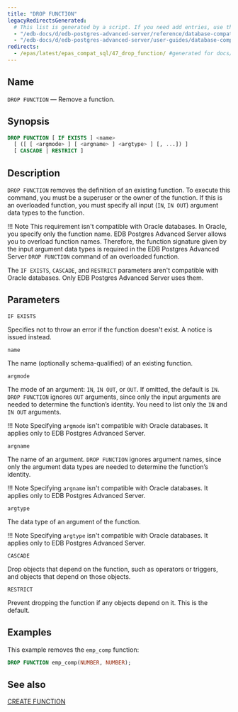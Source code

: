 ```yaml
---
title: "DROP FUNCTION"
legacyRedirectsGenerated:
  # This list is generated by a script. If you need add entries, use the `legacyRedirects` key.
  - "/edb-docs/d/edb-postgres-advanced-server/reference/database-compatibility-for-oracle-developers-reference-guide/9.6/Database_Compatibility_for_Oracle_Developers_Reference_Guide.1.061.html"
  - "/edb-docs/d/edb-postgres-advanced-server/user-guides/database-compatibility-for-oracle-developers-guide/9.5/Database_Compatibility_for_Oracle_Developers_Guide.1.089.html"
redirects:
  - /epas/latest/epas_compat_sql/47_drop_function/ #generated for docs/epas/reorg-role-use-case-mode
---
```


<div id="drop_function" class="registered_link"></div>

## Name

`DROP FUNCTION` &mdash; Remove a function.

## Synopsis

```sql
DROP FUNCTION [ IF EXISTS ] <name>
  [ ([ [ <argmode> ] [ <argname> ] <argtype> ] [, ...]) ]
  [ CASCADE | RESTRICT ]
```

## Description

`DROP FUNCTION` removes the definition of an existing function. To execute this command, you must be a superuser or the owner of the function. If this is an overloaded function, you must specify all input (`IN`, `IN OUT`) argument data types to the function. 

!!! Note
    This requirement isn't compatible with Oracle databases. In Oracle, you specify only the function name. EDB Postgres Advanced Server allows you to overload function names. Therefore, the function signature given by the input argument data types is required in the EDB Postgres Advanced Server `DROP FUNCTION` command of an overloaded function.

The `IF EXISTS`, `CASCADE`, and `RESTRICT` parameters aren't compatible with Oracle databases. Only EDB Postgres Advanced Server uses them.

## Parameters

`IF EXISTS`

 Specifies not to throw an error if the function doesn't exist. A notice is issued instead.

`name`

 The name (optionally schema-qualified) of an existing function.

`argmode`

 The mode of an argument: `IN`, `IN OUT`, or `OUT`. If omitted, the default is `IN`. `DROP FUNCTION` ignores `OUT` arguments, since only the input arguments are needed to determine the function’s identity. You need to list only the `IN` and `IN OUT` arguments. 
 
 !!! Note
  Specifying `argmode` isn't compatible with Oracle databases. It applies only to EDB Postgres Advanced Server.

`argname`

 The name of an argument. `DROP FUNCTION` ignores argument names, since only the argument data types are needed to determine the function’s identity. 
 
 !!! Note
  Specifying `argname` isn't compatible with Oracle databases. It applies only to EDB Postgres Advanced Server.

`argtype`

 The data type of an argument of the function. 
 
 !!! Note
  Specifying `argtype` isn't compatible with Oracle databases. It applies only to EDB Postgres Advanced Server.

`CASCADE`

 Drop objects that depend on the function, such as operators or triggers, and objects that depend on those objects.

`RESTRICT`

 Prevent dropping the function if any objects depend on it. This is the default.

## Examples

This example removes the `emp_comp` function:

```sql
DROP FUNCTION emp_comp(NUMBER, NUMBER);
```

## See also

[CREATE FUNCTION](23_create_function/#create_function)
